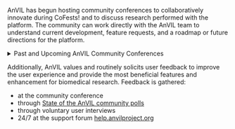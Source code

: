 
AnVIL has begun hosting community conferences to collaboratively innovate during CoFests! and to discuss research performed with the platform. The community can work directly with the AnVIL team to understand current development, feature requests, and a roadmap or future directions for the platform.

::: {.click_to_expand_block}

<details><summary>Past and Upcoming AnVIL Community Conferences</summary>

* 2024: https://anvilproject.org/events/anvil2024-community-conference
* 2025: https://anvilproject.org/events/anvil2025-community-conference

</details>

:::

Additionally, AnVIL values and routinely solicits user feedback to improve the user experience and provide the most beneficial features and enhancement for biomedical research. Feedback is gathered:

* at the community conference
* through [State of the AnVIL community polls](https://help.anvilproject.org/t/participate-in-the-state-of-the-anvil-2025-community-poll/275)
* through voluntary user interviews
* 24/7 at the support forum [help.anvilproject.org](https://help.anvilproject.org/)
